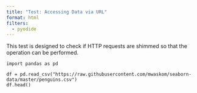 ```yaml
---
title: "Test: Accessing Data via URL"
format: html
filters:
  - pyodide
---
```


This test is designed to check if HTTP requests are shimmed so that the operation can be performed.

```pyodide-python
import pandas as pd

df = pd.read_csv("https://raw.githubusercontent.com/mwaskom/seaborn-data/master/penguins.csv")
df.head()
```